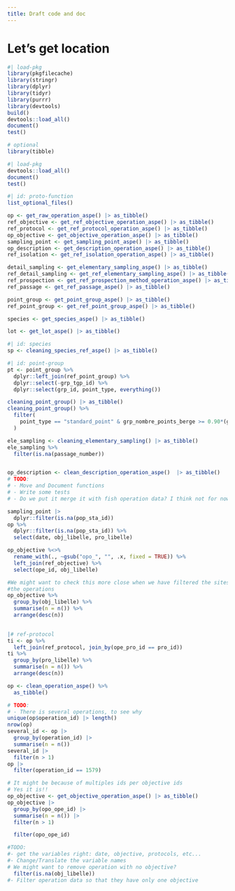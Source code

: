 ```yaml
---
title: Draft code and doc
---
```


# Let's get location

```r
#| load-pkg
library(pkgfilecache)
library(stringr)
library(dplyr)
library(tidyr)
library(purrr)
library(devtools)
build()
devtools::load_all()
document()
test()

# optional
library(tibble)
```

```r
#| load-pkg
devtools::load_all()
document()
test()
```


```r
#| id: proto-function
list_optional_files()

op <- get_raw_operation_aspe() |> as_tibble()
ref_objective <- get_ref_objective_operation_aspe() |> as_tibble()
ref_protocol <- get_ref_protocol_operation_aspe() |> as_tibble()
op_objective <- get_objective_operation_aspe() |> as_tibble()
sampling_point <- get_sampling_point_aspe() |> as_tibble()
op_description <- get_description_operation_aspe() |> as_tibble()
ref_isolation <- get_ref_isolation_operation_aspe() |> as_tibble()

detail_sampling <- get_elementary_sampling_aspe() |> as_tibble()
ref_detail_sampling <- get_ref_elementary_sampling_aspe() |> as_tibble()
ref_prospection <- get_ref_prospection_method_operation_aspe() |> as_tibble()
ref_passage <- get_ref_passage_aspe() |> as_tibble()

point_group <- get_point_group_aspe() |> as_tibble()
ref_point_group <- get_ref_point_group_aspe() |> as_tibble()

species <- get_species_aspe() |> as_tibble()

lot <- get_lot_aspe() |> as_tibble()
```


```r
#| id: species
sp <- cleaning_species_ref_aspe() |> as_tibble()
```

```r
#| id: point-group
pt <- point_group %>%
  dplyr::left_join(ref_point_group) %>%
  dplyr::select(-grp_tgp_id) %>%
  dplyr::select(grp_id, point_type, everything())

cleaning_point_group() |> as_tibble()
cleaning_point_group() %>%
  filter(
    point_type == "standard_point" & grp_nombre_points_berge >= 0.90*(grp_nombre)
  )


````


```r
ele_sampling <- cleaning_elementary_sampling() |> as_tibble()
ele_sampling %>%
  filter(is.na(passage_number))
```

```r


```

```r
op_description <- clean_description_operation_aspe()  |> as_tibble()
# TODO:
# - Move and Document functions
# - Write some tests
# - Do we put it merge it with fish operation data? I think not for now
```


```r
sampling_point |>
  dplyr::filter(is.na(pop_sta_id))
op %>%
  dplyr::filter(is.na(pop_sta_id)) %>%
  select(date, obj_libelle, pro_libelle)

op_objective %<>%
  rename_with(., ~gsub("opo_", "", .x, fixed = TRUE)) %>%
  left_join(ref_objective) %>%
  select(ope_id, obj_libelle)

#We might want to check this more close when we have filtered the sites and
#the operations
op_objective %>%
  group_by(obj_libelle) %>%
  summarise(n = n()) %>%
  arrange(desc(n))
  
```

```r
|# ref-protocol
ti <- op %>%
  left_join(ref_protocol, join_by(ope_pro_id == pro_id))
ti %>%
  group_by(pro_libelle) %>%
  summarise(n = n()) %>%
  arrange(desc(n))
```



```r
op <- clean_operation_aspe() %>%
  as_tibble()

# TODO:
# - There is several operations, to see why
unique(op$operation_id) |> length()
nrow(op)
several_id <- op |>
  group_by(operation_id) |>
  summarise(n = n())
several_id |>
  filter(n > 1)
op |>
  filter(operation_id == 1579)

# It might be because of multiples ids per objective ids 
# Yes it is!!
op_objective <- get_objective_operation_aspe() |> as_tibble()
op_objective |>
  group_by(opo_ope_id) |>
  summarise(n = n()) |>
  filter(n > 1)

  filter(opo_ope_id)


```


```r
#TODO:
#- get the variables right: date, objective, protocols, etc...
#- Change/Translate the variable names
# We might want to remove operation with no objective?
  filter(is.na(obj_libelle))
#- Filter operation data so that they have only one objective
```


